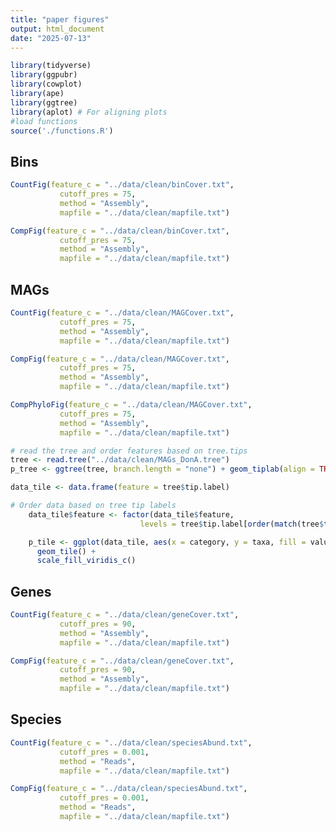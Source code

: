 ```yaml
---
title: "paper figures"
output: html_document
date: "2025-07-13"
---
```


```r

library(tidyverse)
library(ggpubr)
library(cowplot)
library(ape)
library(ggtree)
library(aplot) # For aligning plots
#load functions
source('./functions.R')

```

## Bins

```r

CountFig(feature_c = "../data/clean/binCover.txt",
           cutoff_pres = 75,
           method = "Assembly",
           mapfile = "../data/clean/mapfile.txt")

```

```r

CompFig(feature_c = "../data/clean/binCover.txt",
           cutoff_pres = 75,
           method = "Assembly",
           mapfile = "../data/clean/mapfile.txt") 


```

## MAGs

```r

CountFig(feature_c = "../data/clean/MAGCover.txt",
           cutoff_pres = 75,
           method = "Assembly",
           mapfile = "../data/clean/mapfile.txt") 

```

```r

CompFig(feature_c = "../data/clean/MAGCover.txt",
           cutoff_pres = 75,
           method = "Assembly",
           mapfile = "../data/clean/mapfile.txt")

```


```r

CompPhyloFig(feature_c = "../data/clean/MAGCover.txt",
           cutoff_pres = 75,
           method = "Assembly",
           mapfile = "../data/clean/mapfile.txt")

```



```r

# read the tree and order features based on tree.tips
tree <- read.tree("../data/clean/MAGs_DonA.tree")
p_tree <- ggtree(tree, branch.length = "none") + geom_tiplab(align = TRUE)

data_tile <- data.frame(feature = tree$tip.label)

# Order data based on tree tip labels
    data_tile$feature <- factor(data_tile$feature, 
                             levels = tree$tip.label[order(match(tree$tip.label, tree$tip.label))])

    p_tile <- ggplot(data_tile, aes(x = category, y = taxa, fill = value)) +
      geom_tile() +
      scale_fill_viridis_c()

```




## Genes

```r

CountFig(feature_c = "../data/clean/geneCover.txt",
           cutoff_pres = 90,
           method = "Assembly",
           mapfile = "../data/clean/mapfile.txt") 

```

```r

CompFig(feature_c = "../data/clean/geneCover.txt",
           cutoff_pres = 90,
           method = "Assembly",
           mapfile = "../data/clean/mapfile.txt") 


```

## Species

```r

CountFig(feature_c = "../data/clean/speciesAbund.txt",
           cutoff_pres = 0.001,
           method = "Reads",
           mapfile = "../data/clean/mapfile.txt") 

```

```r

CompFig(feature_c = "../data/clean/speciesAbund.txt",
           cutoff_pres = 0.001,
           method = "Reads",
           mapfile = "../data/clean/mapfile.txt") 


```
